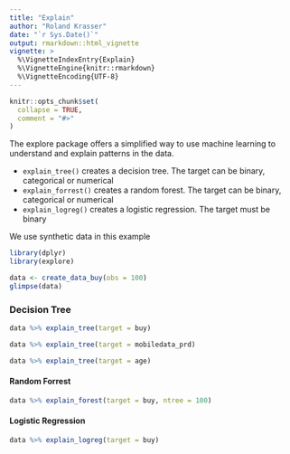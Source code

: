 ```yaml
---
title: "Explain"
author: "Roland Krasser"
date: "`r Sys.Date()`"
output: rmarkdown::html_vignette
vignette: >
  %\VignetteIndexEntry{Explain}
  %\VignetteEngine{knitr::rmarkdown}
  %\VignetteEncoding{UTF-8}
---
```


```r
knitr::opts_chunk$set(
  collapse = TRUE,
  comment = "#>"
)
```

The explore package offers a simplified way to use machine learning to understand and explain patterns in the data.

* `explain_tree()` creates a decision tree. The target can be binary, categorical or numerical
* `explain_forrest()` creates a random forest. The target can be binary, categorical or numerical
* `explain_logreg()` creates a logistic regression. The target must be binary

We use synthetic data in this example

```r
library(dplyr)
library(explore)

data <- create_data_buy(obs = 100)
glimpse(data)
```

### Decision Tree

```r
data %>% explain_tree(target = buy)
```

```r
data %>% explain_tree(target = mobiledata_prd)
```

```r
data %>% explain_tree(target = age)
```

#### Random Forrest

```r
data %>% explain_forest(target = buy, ntree = 100)
```

#### Logistic Regression

```r
data %>% explain_logreg(target = buy)
```
